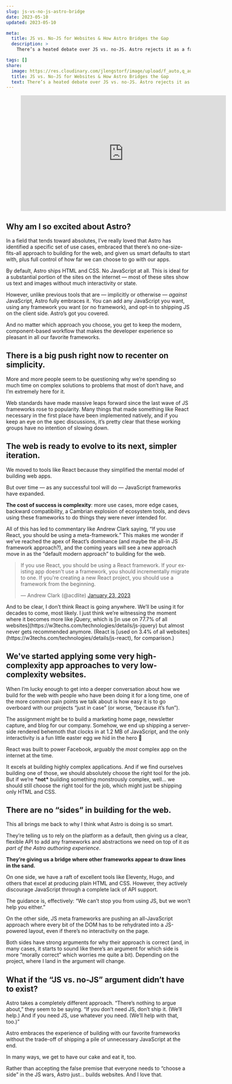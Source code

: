 ```yaml
---
slug: js-vs-no-js-astro-bridge
date: 2023-05-10
updated: 2023-05-10

meta:
  title: JS vs. No-JS for Websites & How Astro Bridges the Gap
  description: >
    There’s a heated debate over JS vs. no-JS. Astro rejects it as a false choice and says, “Let’s just build great websites!”

tags: []
share:
  image: https://res.cloudinary.com/jlengstorf/image/upload/f_auto,q_auto/v1683734135/lwj/blog/astro-why-not-both.jpg
  title: JS vs. No-JS for Websites & How Astro Bridges the Gap
  text: There’s a heated debate over JS vs. no-JS. Astro rejects it as a false choice and says, “Let’s just build great websites!”
---
```



<Figure aspectRatio={9 / 16}>
  <iframe
    width="560"
    height="315"
    src="https://www.youtube-nocookie.com/embed/28TEWzieygU"
    title="YouTube video player"
    frameborder="0"
    allow="accelerometer; autoplay; clipboard-write; encrypted-media; gyroscope; picture-in-picture; web-share"
    allowfullscreen
  ></iframe>
</Figure>

## Why am I so excited about Astro?

In a field that tends toward absolutes, I’ve really loved that Astro has identified a specific set of use cases, embraced that there’s no one-size-fits-all approach to building for the web, and given us smart defaults to start with, plus full control of how far we can choose to go with our apps.

By default, Astro ships HTML and CSS. No JavaScript at all. This is ideal for a substantial portion of the sites on the internet — most of these sites show us text and images without much interactivity or state.

However, unlike previous tools that are — implicitly or otherwise — _against_ JavaScript, Astro fully embraces it. You can add any JavaScript you want, using any framework you want (or no framework), and opt-in to shipping JS on the client side. Astro’s got you covered.

And no matter which approach you choose, you get to keep the modern, component-based workflow that makes the developer experience so pleasant in all our favorite frameworks.

## There is a big push right now to recenter on simplicity.

More and more people seem to be questioning why we’re spending so much time on complex solutions to problems that most of don’t have, and I’m extremely here for it.

Web standards have made massive leaps forward since the last wave of JS frameworks rose to popularity. Many things that made something like React necessary in the first place have been implemented natively, and if you keep an eye on the spec discussions, it’s pretty clear that these working groups have no intention of slowing down.

## The web is ready to evolve to its next, simpler iteration.

We moved to tools like React because they simplified the mental model of building web apps.

But over time — as any successful tool will do — JavaScript frameworks have expanded.

**The cost of success is complexity**: more use cases, more edge cases, backward compatibility, a Cambrian explosion of ecosystem tools, and devs using these frameworks to do things they were never intended for.

All of this has led to commentary like Andrew Clark saying, “If you use React, you should be using a meta-framework.” This makes me wonder if we’ve reached the apex of React’s dominance (and maybe the all-in JS framework approach?), and the coming years will see a new approach move in as the “default modern approach” to building for the web.

<blockquote class="twitter-tweet" data-dnt="true">
  <p lang="en" dir="ltr">
    If you use React, you should be using a React framework. If your existing
    app doesn&#39;t use a framework, you should incrementally migrate to one. If
    you&#39;re creating a new React project, you should use a framework from the
    beginning.
  </p>
  &mdash; Andrew Clark (@acdlite)
  <a href="https://twitter.com/acdlite/status/1617611126514266112?ref_src=twsrc%5Etfw">
    January 23, 2023
  </a>
</blockquote>
<script
  async
  src="https://platform.twitter.com/widgets.js"
  charset="utf-8"
></script>

<Aside>
  And to be clear, I don’t think React is going anywhere. We’ll be using it for
  decades to come, most likely. I just think we’re witnessing the moment where
  it becomes more like jQuery, which is [in use on 77.7% of all
  websites](https://w3techs.com/technologies/details/js-jquery) but almost never
  gets recommended anymore. (React is [used on 3.4% of all
  websites](https://w3techs.com/technologies/details/js-react), for comparison.)
</Aside>

## We've started applying some very high-complexity app approaches to very low-complexity websites.

When I’m lucky enough to get into a deeper conversation about how we build for the web with people who have been doing it for a long time, one of the more common pain points we talk about is how easy it is to go overboard with our projects “just in case” (or worse, “because it’s fun”).

The assignment might be to build a marketing home page, newsletter capture, and blog for our company. Somehow, we end up shipping a server-side rendered behemoth that clocks in at 1.2 MB of JavaScript, and the only interactivity is a fun little easter egg we hid in the hero 🤡

React was built to power Facebook, arguably the _most_ complex app on the internet at the time.

It excels at building highly complex applications. And if we find ourselves building one of those, we should absolutely choose the right tool for the job. But if we’re **\***not**\*** building something monstrously complex, well… we should still choose the right tool for the job, which might just be shipping only HTML and CSS.

## There are no “sides” in building for the web.

This all brings me back to why I think what Astro is doing is so smart.

They’re telling us to rely on the platform as a default, then giving us a clear, flexible API to add any frameworks and abstractions we need on top of it _as part of the Astro authoring experience_.

**They’re giving us a bridge where other frameworks appear to draw lines in the sand.**

On one side, we have a raft of excellent tools like Eleventy, Hugo, and others that excel at producing plain HTML and CSS. However, they actively discourage JavaScript through a complete lack of API support.

The guidance is, effectively: “We can’t stop you from using JS, but we won’t help you either.”

On the other side, JS meta frameworks are pushing an all-JavaScript approach where every bit of the DOM has to be rehydrated into a JS-powered layout, even if there’s no interactivity on the page.

Both sides have strong arguments for why their approach is correct (and, in many cases, it starts to sound like there’s an argument for which side is more “morally correct” which worries me quite a bit). Depending on the project, where I land in the argument will change.

## What if the “JS vs. no-JS” argument didn’t have to exist?

Astro takes a completely different approach. “There’s nothing to argue about,” they seem to be saying. “If you don’t need JS, don’t ship it. (We’ll help.) And if you need JS, use whatever you need. (We’ll help with that, too.)”

Astro embraces the experience of building with our favorite frameworks without the trade-off of shipping a pile of unnecessary JavaScript at the end.

In many ways, we get to have our cake and eat it, too.

Rather than accepting the false premise that everyone needs to “choose a side” in the JS wars, Astro just… builds websites. And I love that.
